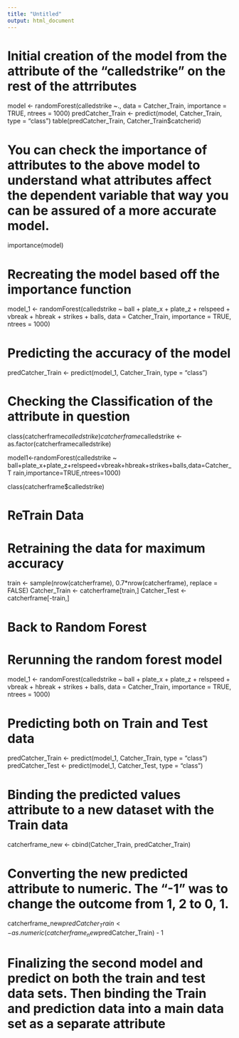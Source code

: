 ```yaml
---
title: "Untitled"
output: html_document
---
```


# Initial creation of the model from the attribute of the "calledstrike" on the rest of the attrributes

model <- randomForest(calledstrike ~., data = Catcher_Train, importance = TRUE, ntrees = 1000) predCatcher_Train <- predict(model, Catcher_Train, type = "class") 
table(predCatcher_Train, Catcher_Train$catcherid)

# You can check the importance of attributes to the above model to understand what attributes affect the dependent variable that way you can be assured of a more accurate model.

importance(model)

# Recreating the model based off the importance function

model_1 <- randomForest(calledstrike ~ ball + plate_x + plate_z + relspeed + vbreak + hbreak + strikes + balls, data = Catcher_Train, importance = TRUE, ntrees = 1000) 

# Predicting the accuracy of the model

predCatcher_Train <- predict(model_1, Catcher_Train, type = "class") 

# Checking the Classification of the attribute in question

class(catcherframe$calledstrike)
catcherframe$calledstrike <- as.factor(catcherframecalledstrike)

model1<-randomForest(calledstrike ~ ball+plate_x+plate_z+relspeed+vbreak+hbreak+strikes+balls,data=Catcher_T rain,importance=TRUE,ntrees=1000)

class(catcherframe$calledstrike) 

# ReTrain Data

# Retraining the data for maximum accuracy

train <- sample(nrow(catcherframe), 0.7*nrow(catcherframe), replace = FALSE) 
Catcher_Train <- catcherframe[train,] 
Catcher_Test <- catcherframe[-train,] 

# Back to Random Forest

# Rerunning the random forest model

model_1 <- randomForest(calledstrike ~ ball + plate_x + plate_z + relspeed + vbreak + hbreak + strikes + balls, data = Catcher_Train, importance = TRUE, ntrees = 1000) 

# Predicting both on Train and Test data

predCatcher_Train <- predict(model_1, Catcher_Train, type = "class") 
predCatcher_Test <- predict(model_1, Catcher_Test, type = "class") 

# Binding the predicted values attribute to a new dataset with the Train data

catcherframe_new <- cbind(Catcher_Train, predCatcher_Train) 

# Converting the new predicted attribute to numeric. The "-1" was to change the outcome from 1, 2 to 0, 1.

catcherframe_new$predCatcher_T rain<-as.numeric(catcherframe_new$predCatcher_Train) - 1 

# Finalizing the second model and predict on both the train and test data sets. Then binding the Train and prediction data into a main data set as a separate attribute